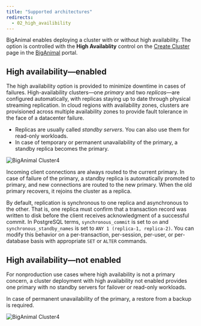 ```yaml
---
title: "Supported architectures"
redirects:
  - 02_high_availibility
---
```


BigAnimal enables deploying a cluster with or without high availability. The option is controlled with the **High Availablity** control on the [Create Cluster](https://portal.biganimal.com/create-cluster) page in the [BigAnimal](https://portal.biganimal.com) portal.    

## High availability—enabled

The high availability option is provided to minimize downtime in cases of failures. High-availability clusters—one *primary* and two *replicas*—are configured automatically, with replicas staying up to date through physical streaming replication. In cloud regions with availability zones, clusters are provisioned across multiple availability zones to provide fault tolerance in the face of a datacenter failure.

-   Replicas are usually called *standby servers*. You can also use them for read-only workloads.
-   In case of temporary or permanent unavailability of the primary, a standby replica becomes the primary.

![*BigAnimal Cluster4*](images/high-availability.png)

Incoming client connections are always routed to the current primary. In case of failure of the primary, a standby replica is automatically promoted to primary, and new connections are routed to the new primary. When the old primary recovers, it rejoins the cluster as a replica.

By default, replication is synchronous to one replica and asynchronous to the other. That is, one replica must confirm that a transaction record was written to disk before the client receives acknowledgment of a successful commit. In PostgreSQL terms, `synchronous_commit` is set to `on` and `synchronous_standby_names` is set to `ANY 1 (replica-1, replica-2)`. You can modify this behavior on a per-transaction, per-session, per-user, or per-database basis with appropriate `SET` or `ALTER` commands.

## High availability—not enabled

For nonproduction use cases where high availability is not a primary concern, a cluster deployment with high availability not enabled provides one primary with no standby servers for failover or read-only workloads. 

In case of permanent unavailability of the primary, a restore from a backup is required. 

![*BigAnimal Cluster4*](images/ha-not-enabled.png)
